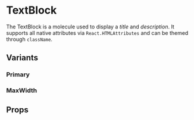 
<Meta of={TextBlockStories} />

# TextBlock

The TextBlock is a molecule used to display a *title* and *description*. It supports all native attributes via `React.HTMLAttributes` and can be themed through `className`.

## Variants

### Primary
<Canvas of={TextBlockStories.Primary} />

### MaxWidth
<Canvas of={TextBlockStories.MaxWidth} />

## Props

<Primary />
<Controls />
